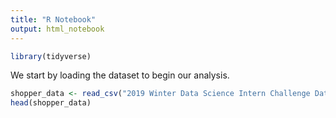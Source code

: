 ```yaml
---
title: "R Notebook"
output: html_notebook
---
```


```r
library(tidyverse)
```

We start by loading the dataset to begin our analysis.

```r
shopper_data <- read_csv("2019 Winter Data Science Intern Challenge Data Set - Sheet1.csv")
head(shopper_data)
```

